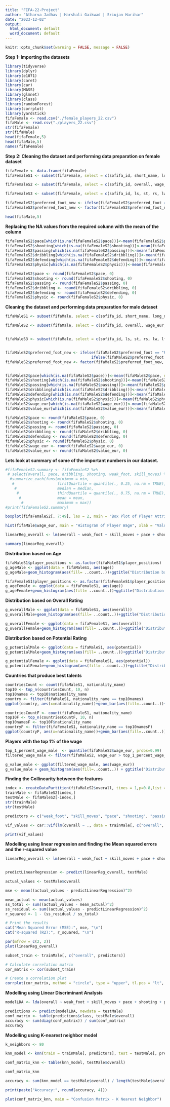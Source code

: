 ---
title: "FIFA-22-Project"
author: "Atharva Jadhav | Harshali Gaikwad | Sriujan Harihar"
date: "2023-12-02"
output:
  html_document: default
  word_document: default
---

```{r setup, include=FALSE, message=FALSE} 
knitr::opts_chunk$set(warning = FALSE, message = FALSE) 
```

**Step 1: Importing the datasets**

```{r}
library(tidyverse)
library(dplyr)
library(e1071)
library(caret)
library(car)
library(MASS)
library(glmnet)
library(class)
library(randomForest)
library(corrplot)
library(yardstick)
fifaFemale <- read.csv("./female_players_22.csv")
fifaMale <- read.csv("./players_22.csv")
str(fifaFemale)
str(fifaMale)
head(fifaFemale,5)
head(fifaMale,5)
names(fifaFemale)
```

**Step 2: Cleaning the dataset and performing data preparation on female dataset**

```{r}
fifaFemale <- data.frame(fifaFemale)
fifaFemaleS1 <- subset(fifaFemale, select = c(sofifa_id, short_name, long_name, player_positions, overall, potential, age, dob, height_cm, weight_kg, nationality_name, nation_jersey_number, body_type))

fifaFemaleS2 <- subset(fifaFemale, select = c(sofifa_id, overall, wage_eur, value_eur, preferred_foot, weak_foot, skill_moves, pace, shooting, passing, dribbling, defending, physic, attacking_crossing, attacking_finishing, attacking_heading_accuracy, attacking_short_passing, attacking_volleys, skill_dribbling, skill_curve, skill_fk_accuracy, skill_long_passing, skill_ball_control, movement_acceleration, movement_sprint_speed, movement_agility, movement_reactions, movement_balance, power_shot_power, power_jumping, power_stamina, power_strength, power_long_shots, mentality_aggression, mentality_interceptions, mentality_positioning, mentality_vision, mentality_penalties, mentality_composure, defending_marking_awareness, defending_standing_tackle, defending_sliding_tackle, goalkeeping_diving, goalkeeping_handling, goalkeeping_kicking, goalkeeping_positioning, goalkeeping_reflexes, goalkeeping_speed))

fifaFemaleS3 <- subset(fifaFemale, select = c(sofifa_id, ls, st, rs, lw, lf, cf, rf, rw, lam, cam, ram, lm, lcm, cm, rcm, rm, lwb, ldm, cdm, rdm, rwb, lb, lcb, cb, rcb, rb, gk))

fifaFemaleS2$preferred_foot_new <- ifelse(fifaFemaleS2$preferred_foot == "Right", 1, ifelse(fifaFemaleS2$preferred_foot == "Left", 2, 0))
fifaFemaleS2$preferred_foot_new <- factor(fifaFemaleS2$preferred_foot_new, levels = c(1, 2))

head(fifaMale,5)
```

**Replacing the NA values from the required column with the mean of the column**

```{r}
fifaFemaleS2$pace[which(is.na(fifaFemaleS2$pace))]<-mean(fifaFemaleS2$pace, na.rm = TRUE)
fifaFemaleS2$shooting[which(is.na(fifaFemaleS2$shooting))]<-mean(fifaFemaleS2$shooting, na.rm = TRUE)
fifaFemaleS2$passing[which(is.na(fifaFemaleS2$passing))]<-mean(fifaFemaleS2$passing, na.rm = TRUE)
fifaFemaleS2$dribbling[which(is.na(fifaFemaleS2$dribbling))]<-mean(fifaFemaleS2$dribbling, na.rm = TRUE)
fifaFemaleS2$defending[which(is.na(fifaFemaleS2$defending))]<-mean(fifaFemaleS2$defending, na.rm = TRUE)
fifaFemaleS2$physic[which(is.na(fifaFemaleS2$physic))]<-mean(fifaFemaleS2$physic, na.rm = TRUE)

fifaFemaleS2$pace <- round(fifaFemaleS2$pace, 0)
fifaFemaleS2$shooting <- round(fifaFemaleS2$shooting, 0)
fifaFemaleS2$passing <- round(fifaFemaleS2$passing, 0)
fifaFemaleS2$dribbling <- round(fifaFemaleS2$dribbling, 0)
fifaFemaleS2$defending <- round(fifaFemaleS2$defending, 0)
fifaFemaleS2$physic <- round(fifaFemaleS2$physic, 0)
```

**Cleaning the dataset and performing data preparation for male dataset**

```{r}
fifaMaleS1 <- subset(fifaMale, select = c(sofifa_id, short_name, long_name, player_positions, overall, potential, age, dob, height_cm, weight_kg, nationality_name, body_type))

fifaMaleS2 <- subset(fifaMale, select = c(sofifa_id, overall, wage_eur, value_eur, preferred_foot, weak_foot, skill_moves, player_traits, pace, shooting, passing, dribbling, defending, physic, attacking_crossing, attacking_finishing, attacking_heading_accuracy, attacking_short_passing, attacking_volleys, skill_dribbling, skill_curve, skill_fk_accuracy, skill_long_passing, skill_ball_control, movement_acceleration, movement_sprint_speed, movement_agility, movement_reactions, movement_balance, power_shot_power, power_jumping, power_stamina, power_strength, power_long_shots, mentality_aggression, mentality_interceptions, mentality_positioning, mentality_vision, mentality_penalties, mentality_composure, defending_marking_awareness, defending_standing_tackle, defending_sliding_tackle, goalkeeping_diving, goalkeeping_handling, goalkeeping_kicking, goalkeeping_positioning, goalkeeping_reflexes))


fifaMaleS3 <- subset(fifaMale, select = c(sofifa_id, ls, st, rs, lw, lf, cf, rf, rw, lam, cam, ram, lm, lcm, cm, rcm, rm, lwb, ldm, cdm, rdm, rwb, lb, lcb, cb, rcb, rb, gk))


fifaMaleS2$preferred_foot_new <- ifelse(fifaMaleS2$preferred_foot == "Right", 1,
                                      ifelse(fifaMaleS2$preferred_foot == "Left", 2, 0))
fifaMaleS2$preferred_foot_new <- factor(fifaMaleS2$preferred_foot_new, levels = c(1, 2))


fifaMaleS2$pace[which(is.na(fifaMaleS2$pace))]<-mean(fifaMaleS2$pace, na.rm = TRUE)
fifaMaleS2$shooting[which(is.na(fifaMaleS2$shooting))]<-mean(fifaMaleS2$shooting, na.rm = TRUE)
fifaMaleS2$passing[which(is.na(fifaMaleS2$passing))]<-mean(fifaMaleS2$passing, na.rm = TRUE)
fifaMaleS2$dribbling[which(is.na(fifaMaleS2$dribbling))]<-mean(fifaMaleS2$dribbling, na.rm = TRUE)
fifaMaleS2$defending[which(is.na(fifaMaleS2$defending))]<-mean(fifaMaleS2$defending, na.rm = TRUE)
fifaMaleS2$physic[which(is.na(fifaMaleS2$physic))]<-mean(fifaMaleS2$physic, na.rm = TRUE)
fifaMaleS2$wage_eur[which(is.na(fifaMaleS2$wage_eur))]<-mean(fifaMaleS2$wage_eur, na.rm = TRUE)
fifaMaleS2$value_eur[which(is.na(fifaMaleS2$value_eur))]<-mean(fifaMaleS2$value_eur, na.rm = TRUE)

fifaMaleS2$pace <- round(fifaMaleS2$pace, 0)
fifaMaleS2$shooting <- round(fifaMaleS2$shooting, 0)
fifaMaleS2$passing <- round(fifaMaleS2$passing, 0)
fifaMaleS2$dribbling <- round(fifaMaleS2$dribbling, 0)
fifaMaleS2$defending <- round(fifaMaleS2$defending, 0)
fifaMaleS2$physic <- round(fifaMaleS2$physic, 0)
fifaMaleS2$wage_eur <- round(fifaMaleS2$wage_eur, 0)
fifaMaleS2$value_eur <- round(fifaMaleS2$value_eur, 0)
```

**Lets look at summary of some of the important numbers in our dataset.**

```{r}
#fifaFemaleS2.summary <- fifaFemaleS2 %>%
 # select(overall, pace, dribbling, shooting, weak_foot, skill_moves) %>%
  #summarize_each(funs(minimum = min,
   #                   firstQuartile = quantile(., 0.25, na.rm = TRUE),
    #                  median = median,
     #                 thirdQuartile = quantile(., 0.75, na.rm = TRUE),
      #                mean = mean,
       #               maximum = max))
#print(fifaFemaleS2.summary)
```

```{r}
boxplot(fifaFemaleS2[, 7:49], las = 2, main = "Box Plot of Player Attributes", ylab = "Attribute Values")

hist(fifaMale$wage_eur, main = "Histogram of Player Wage", xlab = "Values in EUR", breaks = 80, xlim = c(0,100000))

linearReg_overall <- lm(overall ~ weak_foot + skill_moves + pace + shooting + passing + dribbling + defending + physic + attacking_crossing + attacking_finishing + attacking_heading_accuracy + attacking_short_passing + attacking_volleys + skill_dribbling +skill_curve + skill_fk_accuracy + skill_long_passing + skill_ball_control + movement_acceleration + movement_sprint_speed + movement_agility + movement_reactions + movement_balance + power_shot_power + power_jumping + power_stamina + power_strength + power_long_shots + mentality_aggression + mentality_interceptions + mentality_positioning + mentality_vision + mentality_penalties + mentality_composure + defending_marking_awareness + defending_standing_tackle + defending_sliding_tackle + goalkeeping_diving + goalkeeping_handling + goalkeeping_kicking + goalkeeping_positioning + goalkeeping_reflexes + goalkeeping_speed + preferred_foot_new, data = fifaFemaleS2)

summary(linearReg_overall)
```

**Distribution based on Age**

```{r}
fifaMaleS1$player_positions <- as.factor(fifaMaleS1$player_positions)
g_ageMale <- ggplot(data = fifaMaleS1, aes(age))
g_ageMale+geom_histogram(aes(fill= ..count..))+ggtitle("Distribution based on Age(Male)")

fifaFemaleS1$player_positions <- as.factor(fifaFemaleS1$player_positions)
g_ageFemale <- ggplot(data = fifaFemaleS1, aes(age))
g_ageFemale+geom_histogram(aes(fill= ..count..))+ggtitle("Distribution based on Age(Female)")
```

**Distribution based on Overall Rating**

```{r}
g_overallMale <- ggplot(data = fifaMaleS1, aes(overall))
g_overallMale+geom_histogram(aes(fill= ..count..))+ggtitle("Distribution based on Overall Rating(Male)")

g_overallFemale <- ggplot(data = fifaFemaleS1, aes(overall))
g_overallFemale+geom_histogram(aes(fill= ..count..))+ggtitle("Distribution based on Overall Rating(Female)")
```

**Distribution based on Potential Rating**
```{r}
g_potentialMale <- ggplot(data = fifaMaleS1, aes(potential))
g_potentialMale+geom_histogram(aes(fill= ..count..))+ggtitle("Distribution based on Potential Rating(Male)")

g_potentialFemale <- ggplot(data = fifaFemaleS1, aes(potential))
g_potentialFemale+geom_histogram(aes(fill= ..count..))+ggtitle("Distribution based on Potential Rating(Female)")
```

**Countries that produce best talents**

```{r}
countriesCount <- count(fifaMaleS1, nationality_name)
top10 <- top_n(countriesCount, 10, n)
top10names <- top10$nationality_name
country <- filter(fifaMaleS1, nationality_name == top10names)
ggplot(country, aes(x=nationality_name))+geom_bar(aes(fill=..count..))+ggtitle("Distribution based on Nationality of players (Top 10 Countries) for Male")

countriesCountF <- count(fifaFemaleS1, nationality_name)
top10F <- top_n(countriesCountF, 10, n)
top10namesF <- top10F$nationality_name
countryF <- filter(fifaFemaleS1, nationality_name == top10namesF)
ggplot(countryF, aes(x=nationality_name))+geom_bar(aes(fill=..count..))+ggtitle("Distribution based on Nationality of players (Top 10 Countries) for Female")
```

**Players with the top 1% of the wage**
```{r}
top_1_percent_wage_male  <- quantile(fifaMaleS2$wage_eur, probs=0.99)
filtered_wage_male <- filter(fifaMaleS2, wage_eur > top_1_percent_wage_male)

g_value_male <- ggplot(filtered_wage_male, aes(wage_eur))
g_value_male + geom_histogram(aes(fill=..count..)) + ggtitle("Distribution of top 1% wage(Male)")
```


**Finding the Collinearity between the features**
```{r}
index <- createDataPartition(fifaMaleS2$overall, times = 1,p=0.8,list = FALSE)
trainMale <- fifaMaleS2[index,]
testMale <- fifaMaleS2[-index,]
str(trainMale)
str(testMale)

predictors <- c("weak_foot", "skill_moves", "pace", "shooting", "passing", "dribbling", "defending", "physic", "attacking_crossing", "attacking_finishing", "attacking_heading_accuracy", "attacking_short_passing", "attacking_volleys", "skill_dribbling", "skill_curve", "skill_fk_accuracy", "skill_long_passing", "skill_ball_control", "movement_acceleration", "movement_sprint_speed", "movement_agility", "movement_reactions", "movement_balance", "power_shot_power", "power_jumping", "power_stamina", "power_strength", "power_long_shots", "mentality_aggression", "mentality_interceptions", "mentality_positioning", "mentality_vision", "mentality_penalties", "mentality_composure", "defending_marking_awareness", "defending_standing_tackle", "defending_sliding_tackle", "goalkeeping_diving", "goalkeeping_handling", "goalkeeping_kicking", "goalkeeping_positioning", "goalkeeping_reflexes")

vif_values <- car::vif(lm(overall ~ ., data = trainMale[, c("overall", predictors)]))

print(vif_values)
```

**Modelling using linear regression and finding the Mean squared errors and the r-squared value**

```{r}
linearReg_overall <- lm(overall ~ weak_foot + skill_moves + pace + shooting + passing + dribbling + defending + physic + attacking_crossing + attacking_finishing + attacking_heading_accuracy + attacking_short_passing + attacking_volleys + skill_dribbling +skill_curve + skill_fk_accuracy + skill_long_passing + skill_ball_control + movement_acceleration + movement_sprint_speed + movement_agility + movement_reactions + movement_balance + power_shot_power + power_jumping + power_stamina + power_strength + power_long_shots + mentality_aggression + mentality_interceptions + mentality_positioning + mentality_vision + mentality_penalties + mentality_composure + defending_marking_awareness + defending_standing_tackle + defending_sliding_tackle + goalkeeping_diving + goalkeeping_handling + goalkeeping_kicking + goalkeeping_positioning + goalkeeping_reflexes + preferred_foot_new, data = trainMale)


predictLinearRegression <- predict(linearReg_overall, testMale)

actual_values <- testMale$overall

mse <- mean((actual_values - predictLinearRegression)^2)

mean_actual <- mean(actual_values)
ss_total <- sum((actual_values - mean_actual)^2)
ss_residual <- sum((actual_values - predictLinearRegression)^2)
r_squared <- 1 - (ss_residual / ss_total)

# Print the results
cat("Mean Squared Error (MSE):", mse, "\n")
cat("R-squared (R2):", r_squared, "\n")

par(mfrow = c(2, 2))
plot(linearReg_overall)

subset_train <- trainMale[, c("overall", predictors)]

# Calculate correlation matrix
cor_matrix <- cor(subset_train)

# Create a correlation plot
corrplot(cor_matrix, method = "circle", type = "upper", tl.pos = "lt", tl.col = "black", title = "Correlation Plot for Linear Regression")
```

**Modelling using Linear Discriminant Analysis**

```{r}
modelLDA <- lda(overall ~ weak_foot + skill_moves + pace + shooting + passing + dribbling + defending + physic + attacking_crossing + attacking_finishing + attacking_heading_accuracy + attacking_short_passing + attacking_volleys + skill_dribbling +skill_curve + skill_fk_accuracy + skill_long_passing + skill_ball_control + movement_acceleration + movement_sprint_speed + movement_agility + movement_reactions + movement_balance + power_shot_power + power_jumping + power_stamina + power_strength + power_long_shots + mentality_aggression + mentality_interceptions + mentality_positioning + mentality_vision + mentality_penalties + mentality_composure + defending_marking_awareness + defending_standing_tackle + defending_sliding_tackle + goalkeeping_diving + goalkeeping_handling + goalkeeping_kicking + goalkeeping_positioning + goalkeeping_reflexes + preferred_foot_new, data = trainMale)

predictions <- predict(modelLDA, newdata = testMale)
conf_matrix <- table(predictions$class, testMale$overall)
accuracy <- sum(diag(conf_matrix)) / sum(conf_matrix)
accuracy
```


**Modelling using K-nearest neighbor model**
```{r}
k_neighbors <- 80

knn_model <- knn(train = trainMale[, predictors], test = testMale[, predictors], cl = trainMale$overall, k = k_neighbors)

conf_matrix_knn <- table(knn_model, testMale$overall)

conf_matrix_knn

accuracy <- sum(knn_model == testMale$overall) / length(testMale$overall)

print(paste("Accuracy:", round(accuracy, 4)))

plot(conf_matrix_knn, main = "Confusion Matrix - K Nearest Neighbor")
```
